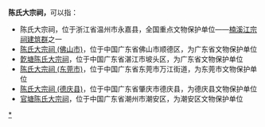 '''陈氏大宗祠，'''可以指：
*陈氏大宗祠，位于浙江省温州市永嘉县，全国重点文物保护单位——[[楠溪江宗祠建筑群|楠溪江宗祠建筑群]]之一
*[[陈氏大宗祠_(佛山市)|陈氏大宗祠 (佛山市)]]，位于中国广东省佛山市顺德区，为广东省文物保护单位
*[[亁塘陈氏大宗祠|亁塘陈氏大宗祠]]，位于中国广东省湛江市坡头区，为广东省文物保护单位
*[[陈氏大宗祠_(东莞市)|陈氏大宗祠 (东莞市)]]，位于中国广东省东莞市万江街道，为东莞市文物保护单位
*[[陈氏大宗祠_(德庆县)|陈氏大宗祠 (德庆县)]]，位于中国广东省肇庆市德庆县，为德庆县文物保护单位
*[[官塘陈氏大宗祠|官塘陈氏大宗祠]]，位于中国广东省潮州市潮安区，为潮安区文物保护单位

{{Disambig|cat=五字宗祠消歧义|C}}
[[Category:中国陈姓宗祠|*]]
